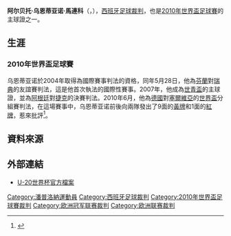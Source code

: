 {{Spanish name|Undiano|Mallenco}}
{{noteta
|G1=足球
|T=zh-hans:阿尔韦托·温迪亚诺·马连科; zh-hk:艾拔圖·烏達奴·馬蘭高;zh-tw:阿爾貝托·烏恩蒂亞諾·馬連科;
|1=zh-hans:阿尔韦托·温迪亚诺·马连科;zh-hk:艾拔圖·烏達奴·馬蘭高;zh-tw:阿爾貝托·烏恩蒂亞諾·馬連科;
|2=zh-hans:温迪亚诺;zh-hk:烏達奴高;zh-tw:烏恩蒂亞諾;
}}
{{Infobox football official
| name                = 阿爾貝托·烏恩蒂亞諾·馬連科<br>Alberto Undiano Mallenco
| image               = [[file:Mallenco.jpg|200px]]
| caption             = 
| fullname            = Alberto Undiano Mallenco
| birth_date          = {{Birth date and age|1973|10|8|df=y}}
| birth_place         = 西班牙[[潘普洛納_(西班牙)|潘普洛納]][[納瓦拉|納瓦拉]]
| death_date          = 
| death_place         = 
| otheroccupation     = 社會學家
| years7              = 2000–
| league7             = 西甲
| role7               = 裁判
| internationalyears1 = 2004–
| confederation1      = [[FIFA國際裁判名單|FIFA名單]]
| internationalrole1  = 裁判
}}
'''阿尔贝托·乌恩蒂亚诺·馬連科'''（{{lang-es|'''Alberto Undiano Mallenco'''}}，{{bd|1973年|10月8日||}}），[[西班牙|西班牙]][[球證|足球裁判]]，也是[[2010年世界盃足球賽|2010年世界盃足球賽]]的主球證之一。

==生涯==
===2010年世界盃足球賽===
乌恩蒂亚诺於2004年取得為國際賽事判法的資格，同年5月28日，他為[[芬蘭國家足球隊|芬蘭]]對[[瑞典國家足球隊|瑞典]]的友誼賽判法，這是他首次執法的國際性賽事。2007年，他成為[[2007年世界青年足球錦標賽|世青盃]]的主球證，並為[[阿根廷國家足球隊|阿根廷]]對[[捷克國家足球隊|捷克]]的決賽判法。2010年6月，他為[[德國國家足球隊|德國]]對[[塞爾維亞國家足球隊|塞爾維亞]]的[[2010年世界盃足球賽|世界盃]]分組賽判法，在這場賽事中，乌恩蒂亚诺前後向兩隊發出了9面的[[黃牌|黃牌]]和1面的[[紅牌|紅牌]]，惹來批評<ref>{{Cite web |url=http://2010.sohu.com/20100618/n272902070.shtml |title=西班牙主裁判一手毁掉比赛 丧心病狂掏出9黄1红 |access-date=2010-06-18 |archive-date=2012-07-22 |archive-url=https://web.archive.org/web/20120722203139/http://2010.sohu.com/20100618/n272902070.shtml |dead-url=no }}</ref>。

==資料來源==
{{reflist}}

== 外部連結 ==
* [http://www.fifa.com/u20worldcup/referees/referee=203100/index.html U-20世界杯官方檔案] {{Wayback|url=http://www.fifa.com/u20worldcup/referees/referee=203100/index.html |date=20130711034332 }}

{{DEFAULTSORT:Undiano Mallenco, Alberto}}
[[Category:潘普洛納運動員|Category:潘普洛納運動員]]
[[Category:西班牙足球裁判|Category:西班牙足球裁判]]
[[Category:2010年世界盃足球賽裁判|Category:2010年世界盃足球賽裁判]]
[[Category:欧洲冠军联赛裁判|Category:欧洲冠军联赛裁判]]
[[Category:欧洲联赛裁判|Category:欧洲联赛裁判]]